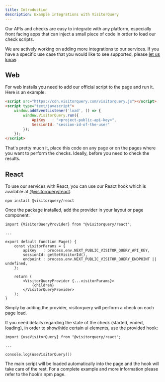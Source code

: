 ```yaml
---
title: Introduction
description: Example integrations with VisitorQuery
---
```


Our APIs and checks are easy to integrate with any platform, especially front facing apps that can inject a small piece of code in order to load our check scripts.

We are actively working on adding more integrations to our services. If you have a specific use case that you would like to see supported, please [let us know](https://visitorquery.com/support).

## Web

For web installs you need to add our official script to the page and run it. Here is an example:

```html
<script src="https://cdn.visitorquery.com/visitorquery.js"></script>
<script type="text/javascript">
	window.addEventListener('load', () => {
		window.VisitorQuery.run({
			ApiKey   : "<project-public-api-key>",
			SessionId: "session-id-of-the-user"
		});
	});
</script>
```

That's pretty much it, place this code on any page or on the pages where you want to perform the checks. Ideally, before you need to check the results.

## React

To use our services with React, you can use our React hook which is available at [@visitorquery/react](https://www.npmjs.com/package/@visitorquery/react).

`npm install @visitorquery/react`

Once the package installed, add the provider in your layout or page component:

```tsx
import {VisitorQueryProvider} from "@visitorquery/react";
 
...
 
export default function Page() {
	const visitorParams = {
		apiKey   : process.env.NEXT_PUBLIC_VISITOR_QUERY_API_KEY,
		sessionId: getSetVisitorId(),
		endpoint : process.env.NEXT_PUBLIC_VISITOR_QUERY_ENDPOINT || undefined,
	};
 
	return (
		<VisitorQueryProvider {...visitorParams}>
            {children}
		</VisitorQueryProvider>
	);
}
```

Simply by adding the provider, visitorquery will perform a check on each page load.

If you need details regarding the state of the check (started, ended, loading), in order to show/hide certain ui elements, use the provided hook:

```tsx
import {useVisitorQuery} from "@visitorquery/react";
 
...
 
console.log(useVisitorQuery())
```

The main script will be loaded automatically into the page and the hook will take care of the rest. For a complete example and more information please refer to the hook’s npm page.